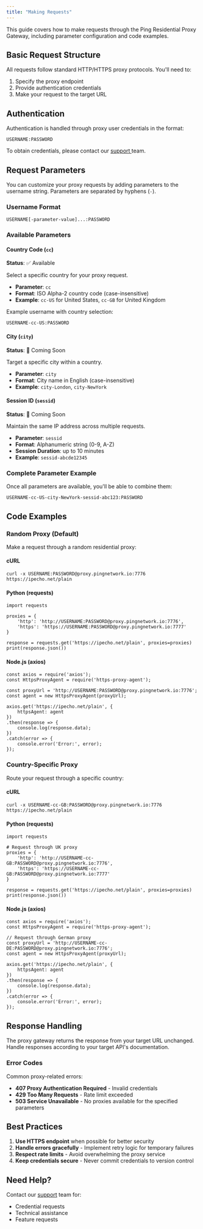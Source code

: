 ```yaml
---
title: "Making Requests"
---
```


This guide covers how to make requests through the Ping Residential Proxy Gateway, including parameter configuration and code examples.

## Basic Request Structure

All requests follow standard HTTP/HTTPS proxy protocols. You'll need to:

1. Specify the proxy endpoint
2. Provide authentication credentials
3. Make your request to the target URL

## Authentication

Authentication is handled through proxy user credentials in the format:

```
USERNAME:PASSWORD
```

To obtain credentials, please contact our [support ](https://docs.pingnetwork.io/help/support)team.

## Request Parameters

You can customize your proxy requests by adding parameters to the username string. Parameters are separated by hyphens (`-`).

### Username Format

```
USERNAME[-parameter-value]...:PASSWORD
```

### Available Parameters

#### Country Code (`cc`)

**Status**: ✅ Available

Select a specific country for your proxy request.

- **Parameter**: `cc`
- **Format**: ISO Alpha-2 country code (case-insensitive)
- **Example**: `cc-US` for United States, `cc-GB` for United Kingdom

Example username with country selection:

```
USERNAME-cc-US:PASSWORD
```

#### City (`city`)

**Status**: 🚧 Coming Soon

Target a specific city within a country.

- **Parameter**: `city`
- **Format**: City name in English (case-insensitive)
- **Example**: `city-London`, `city-NewYork`

#### Session ID (`sessid`)

**Status**: 🚧 Coming Soon

Maintain the same IP address across multiple requests.

- **Parameter**: `sessid`
- **Format**: Alphanumeric string (0-9, A-Z)
- **Session Duration**: up to 10 minutes
- **Example**: `sessid-abcde12345`

### Complete Parameter Example

Once all parameters are available, you'll be able to combine them:

```
USERNAME-cc-US-city-NewYork-sessid-abc123:PASSWORD
```

## Code Examples

### Random Proxy (Default)

Make a request through a random residential proxy:

#### cURL

```
curl -x USERNAME:PASSWORD@proxy.pingnetwork.io:7776 https://ipecho.net/plain
```

#### Python (requests)

```
import requests

proxies = {
    'http': 'http://USERNAME:PASSWORD@proxy.pingnetwork.io:7776',
    'https': 'https://USERNAME:PASSWORD@proxy.pingnetwork.io:7777'
}

response = requests.get('https://ipecho.net/plain', proxies=proxies)
print(response.json())
```

#### Node.js (axios)

```
const axios = require('axios');
const HttpsProxyAgent = require('https-proxy-agent');

const proxyUrl = 'http://USERNAME:PASSWORD@proxy.pingnetwork.io:7776';
const agent = new HttpsProxyAgent(proxyUrl);

axios.get('https://ipecho.net/plain', { 
    httpsAgent: agent 
})
.then(response => {
    console.log(response.data);
})
.catch(error => {
    console.error('Error:', error);
});
```

### Country-Specific Proxy

Route your request through a specific country:

#### cURL

```
curl -x USERNAME-cc-GB:PASSWORD@proxy.pingnetwork.io:7776 https://ipecho.net/plain
```

#### Python (requests)

```
import requests

# Request through UK proxy
proxies = {
    'http': 'http://USERNAME-cc-GB:PASSWORD@proxy.pingnetwork.io:7776',
    'https': 'https://USERNAME-cc-GB:PASSWORD@proxy.pingnetwork.io:7777'
}

response = requests.get('https://ipecho.net/plain', proxies=proxies)
print(response.json())
```

#### Node.js (axios)

```
const axios = require('axios');
const HttpsProxyAgent = require('https-proxy-agent');

// Request through German proxy
const proxyUrl = 'http://USERNAME-cc-DE:PASSWORD@proxy.pingnetwork.io:7776';
const agent = new HttpsProxyAgent(proxyUrl);

axios.get('https://ipecho.net/plain', { 
    httpsAgent: agent 
})
.then(response => {
    console.log(response.data);
})
.catch(error => {
    console.error('Error:', error);
});
```

## Response Handling

The proxy gateway returns the response from your target URL unchanged. Handle responses according to your target API's documentation.

### Error Codes

Common proxy-related errors:

- **407 Proxy Authentication Required** - Invalid credentials
- **429 Too Many Requests** - Rate limit exceeded
- **503 Service Unavailable** - No proxies available for the specified parameters

## Best Practices

1. **Use HTTPS endpoint** when possible for better security
2. **Handle errors gracefully** - Implement retry logic for temporary failures
3. **Respect rate limits** - Avoid overwhelming the proxy service
4. **Keep credentials secure** - Never commit credentials to version control

## Need Help?

Contact our [support](https://docs.pingnetwork.io/help/support) team for:

- Credential requests
- Technical assistance
- Feature requests
